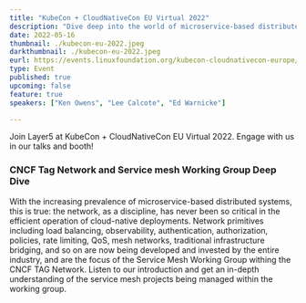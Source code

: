 ```yaml
---
title: "KubeCon + CloudNativeCon EU Virtual 2022"
description: "Dive deep into the world of microservice-based distributed systems with 'CNCF TAG Network and Service Mesh Working Group"
date: 2022-05-16
thumbnail: ./kubecon-eu-2022.jpeg
darkthumbnail: ./kubecon-eu-2022.jpeg
eurl: https://events.linuxfoundation.org/kubecon-cloudnativecon-europe/
type: Event
published: true
upcoming: false
feature: true
speakers: ["Ken Owens", "Lee Calcote", "Ed Warnicke"]

---
```


Join Layer5 at KubeCon + CloudNativeCon EU Virtual 2022. Engage with us in our talks and booth!

<h3>CNCF Tag Network and Service mesh Working Group Deep Dive</h3>
<p>
With the increasing prevalence of microservice-based distributed systems, this is true: the network, as a discipline, has never been so critical in the efficient operation of cloud-native deployments. Network primitives including load balancing, observability, authentication, authorization, policies, rate limiting, QoS, mesh networks, traditional infrastructure bridging, and so on are now being developed and invested by the entire industry, and are the focus of the Service Mesh Working Group withing the CNCF TAG Network. Listen to our introduction and get an in-depth understanding of the service mesh projects being managed within the working group.
</p>
